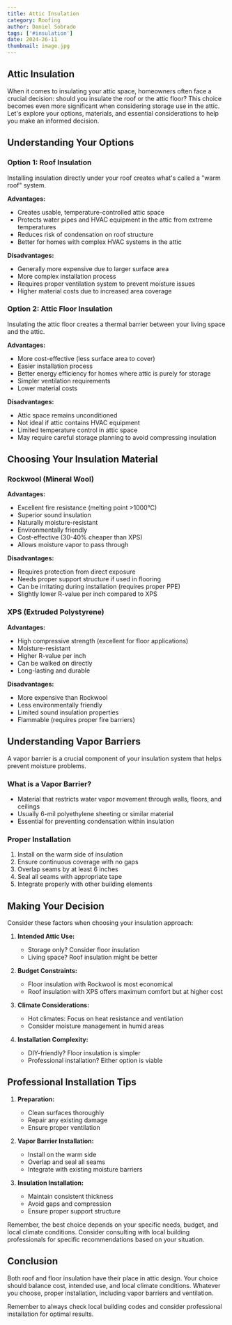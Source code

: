 ```yaml
---
title: Attic Insulation
category: Roofing
author: Daniel Sobrado
tags: ['#insulation']
date: 2024-26-11
thumbnail: image.jpg
---
```

## Attic Insulation

When it comes to insulating your attic space, homeowners often face a crucial decision: should you insulate the roof or the attic floor? This choice becomes even more significant when considering storage use in the attic. Let's explore your options, materials, and essential considerations to help you make an informed decision.

## Understanding Your Options

### Option 1: Roof Insulation
Installing insulation directly under your roof creates what's called a "warm roof" system.

**Advantages:**
- Creates usable, temperature-controlled attic space
- Protects water pipes and HVAC equipment in the attic from extreme temperatures
- Reduces risk of condensation on roof structure
- Better for homes with complex HVAC systems in the attic

**Disadvantages:**
- Generally more expensive due to larger surface area
- More complex installation process
- Requires proper ventilation system to prevent moisture issues
- Higher material costs due to increased area coverage

### Option 2: Attic Floor Insulation
Insulating the attic floor creates a thermal barrier between your living space and the attic.

**Advantages:**
- More cost-effective (less surface area to cover)
- Easier installation process
- Better energy efficiency for homes where attic is purely for storage
- Simpler ventilation requirements
- Lower material costs

**Disadvantages:**
- Attic space remains unconditioned
- Not ideal if attic contains HVAC equipment
- Limited temperature control in attic space
- May require careful storage planning to avoid compressing insulation

## Choosing Your Insulation Material

### Rockwool (Mineral Wool)

**Advantages:**
- Excellent fire resistance (melting point >1000°C)
- Superior sound insulation
- Naturally moisture-resistant
- Environmentally friendly
- Cost-effective (30-40% cheaper than XPS)
- Allows moisture vapor to pass through

**Disadvantages:**
- Requires protection from direct exposure
- Needs proper support structure if used in flooring
- Can be irritating during installation (requires proper PPE)
- Slightly lower R-value per inch compared to XPS

### XPS (Extruded Polystyrene)

**Advantages:**
- High compressive strength (excellent for floor applications)
- Moisture-resistant
- Higher R-value per inch
- Can be walked on directly
- Long-lasting and durable

**Disadvantages:**
- More expensive than Rockwool
- Less environmentally friendly
- Limited sound insulation properties
- Flammable (requires proper fire barriers)

## Understanding Vapor Barriers

A vapor barrier is a crucial component of your insulation system that helps prevent moisture problems.

### What is a Vapor Barrier?
- Material that restricts water vapor movement through walls, floors, and ceilings
- Usually 6-mil polyethylene sheeting or similar material
- Essential for preventing condensation within insulation

### Proper Installation
1. Install on the warm side of insulation
2. Ensure continuous coverage with no gaps
3. Overlap seams by at least 6 inches
4. Seal all seams with appropriate tape
5. Integrate properly with other building elements

## Making Your Decision

Consider these factors when choosing your insulation approach:

1. **Intended Attic Use:**
   - Storage only? Consider floor insulation
   - Living space? Roof insulation might be better

2. **Budget Constraints:**
   - Floor insulation with Rockwool is most economical
   - Roof insulation with XPS offers maximum comfort but at higher cost

3. **Climate Considerations:**
   - Hot climates: Focus on heat resistance and ventilation
   - Consider moisture management in humid areas

4. **Installation Complexity:**
   - DIY-friendly? Floor insulation is simpler
   - Professional installation? Either option is viable

## Professional Installation Tips

1. **Preparation:**
   - Clean surfaces thoroughly
   - Repair any existing damage
   - Ensure proper ventilation

2. **Vapor Barrier Installation:**
   - Install on the warm side
   - Overlap and seal all seams
   - Integrate with existing moisture barriers

3. **Insulation Installation:**
   - Maintain consistent thickness
   - Avoid gaps and compression
   - Ensure proper support structure

Remember, the best choice depends on your specific needs, budget, and local climate conditions. Consider consulting with local building professionals for specific recommendations based on your situation.

## Conclusion

Both roof and floor insulation have their place in attic design. Your choice should balance cost, intended use, and local climate conditions. Whatever you choose, proper installation, including vapor barriers and ventilation.

Remember to always check local building codes and consider professional installation for optimal results.